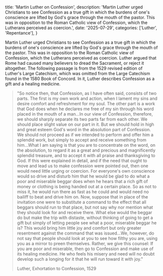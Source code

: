   title: 'Martin Luther on Confession',
  description: 'Martin Luther urged Christians to see Confession as a true gift in which the burdens of one's conscience are lifted by God's grace through the mouth of the pastor. This was in opposition to the Roman Catholic view of Confession, which the Lutherans perceived as coercion.',
  date: '2025-07-29',
  categories: ['Luther', 'Repentance'],
}

Martin Luther urged Christians to see Confession as a true gift in which the burdens of one's conscience are lifted by God's grace through the mouth of the pastor. This was in opposition to the Roman Catholic view of Confession, which the Lutherans perceived as coercion. Luther argued that Rome had caused many believers to dread the Sacrament, or reject it altogether. The following passage is from the 1529 revised edition of Luther's Large Catechism, which was omitted from the Large Catechism found in the 1580 Book of Concord. In it, Luther describes Confession as a gift and a healing medicine.

> "So notice then, that Confession, as I have often said, consists of two parts. The first is my own work and action, when I lament my sins and desire comfort and refreshment for my soul. The other part is a work that God does when he declares me free of my sin through his word placed in the mouth of a man…In our view of Confession, therefore, we should sharply separate its two parts far from each other. We should place slight value on our part in it. But we should hold in high and great esteem God's word in the absolution part of Confession. We should not proceed as if we intended to perform and offer him a splendid work, but simply to accept and receive something from him…What I am saying is that you are to concentrate on the word, on the absolution, to regard it as a great and precious and magnificently splendid treasure, and to accept it with all praise and thanksgiving to God. If this were explained in detail, and if the need that ought to move and lead us to make confession were pointed out, then one would need little urging or coercion. For everyone's own conscience would so drive and disturb him that he would be glad to do what a poor and miserable beggar does when he hears that a rich gift of money or clothing is being handed out at a certain place. So as not to miss it, he would run there as fast as he could and would need no bailiff to beat and drive him on. Now, suppose that in place of the invitation one were to substitute a command to the effect that all beggars should run to that place, but not say why nor mention what they should look for and receive there. What else would the beggar do but make the trip with distaste, without thinking of going to get a gift but simply of letting people see what a poor, miserable beggar he is? This would bring him little joy and comfort but only greater resentment against the command that was issued…We, however, do not say that people should look at you to see how filthy you are, using you as a mirror to preen themselves. Rather, we give this counsel: If you are poor and miserable, then go to Confession and make use of its healing medicine. He who feels his misery and need will no doubt develop such a longing for it that he will run toward it with joy."
>
> Luther, Exhortation to Confession, 1529
